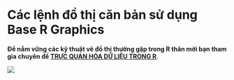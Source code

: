 # Các lệnh đồ thị căn bản sử dụng Base R Graphics {.unnumbered} 

**Để nắm vững các kỹ thuật vẽ đồ thị thường gặp trong R thân mời bạn tham gia chuyên đề [TRỰC QUAN HÓA DỮ LIỆU TRONG R](https://www.tuhocr.com/r-courses/data-visualization-in-r)**.

![](DATAVIZ.png)


